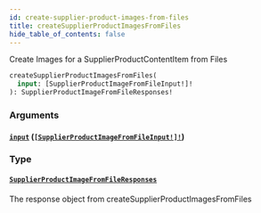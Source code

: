 ```yaml
---
id: create-supplier-product-images-from-files
title: createSupplierProductImagesFromFiles
hide_table_of_contents: false
---
```



Create Images for a SupplierProductContentItem from Files

```graphql
createSupplierProductImagesFromFiles(
  input: [SupplierProductImageFromFileInput!]!
): SupplierProductImageFromFileResponses!
```


### Arguments

#### [`input`](#) ([`[SupplierProductImageFromFileInput!]!`](/developers/supplier-apis/supply-api/graphql/reference/inputs/supplier-product-image-from-file-input))




### Type

#### [`SupplierProductImageFromFileResponses`](/developers/supplier-apis/supply-api/graphql/reference/objects/supplier-product-image-from-file-responses)

The response object from createSupplierProductImagesFromFiles




